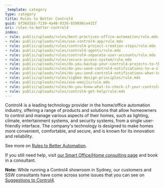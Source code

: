 ```yaml
---
_template: category
type: category
title: Rules to Better Control4
guid: bf36d1b3-7139-4a48-9338-859890ce431f
uri: rules-to-better-control4
index:
- rule: public/uploads/rules/best-practices-office-automation/rule.mdx
- rule: public/uploads/rules/use-control4-app/rule.mdx
- rule: public/uploads/rules/control4-project-creation-steps/rule.mdx
- rule: public/uploads/rules/control4-agents/rule.mdx
- rule: public/uploads/rules/control4-separate-user-accounts/rule.mdx
- rule: public/uploads/rules/secure-access-system/rule.mdx
- rule: public/uploads/rules/do-you-backup-your-control4-projects-to-the-cloud/rule.mdx
- rule: public/uploads/rules/do-you-send-control4-notifications-to-a-slack-channel/rule.mdx
- rule: public/uploads/rules/do-you-send-control4-notifications-when-to-let-people-know-when-an-alarm-is-triggered/rule.mdx
- rule: public/uploads/rules/zigbee-design-principles/rule.mdx
- rule: public/uploads/rules/use-emojis/rule.mdx
- rule: public/uploads/rules/do-you-know-what-to-check-if-your-control4-director-is-running-slowly/rule.mdx
- rule: public/uploads/rules/control4-get-help/rule.mdx
---
```


Control4 is a leading technology provider in the home/office automation industry, offering a range of products and solutions that allow homeowners to control and manage various aspects of their homes, such as lighting, climate, entertainment systems, and security systems, from a single user-friendly interface. The company's technology is designed to make homes more convenient, comfortable, and secure, and is known for its innovation and reliability.

See more on [Rules to Better Automation](/rules-to-better-automation).

If you still need help, visit [our Smart Office/Home consulting page](https://www.ssw.com.au/ssw/Consulting/Smart-Office-and-Smart-Home.aspx) and book in a consultant.

**Note:** While running a Control4 showroom in Sydney, our customers and SSW consultants have come across some issues that you can see on [Suggestions to Control4](https://bettersoftwaresuggestions.com/category/control4).
